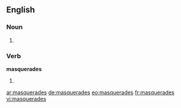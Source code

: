 ==English==

===Noun===
{{head|en}}

# {{plural of|masquerade}}

===Verb===
'''masquerades'''

# {{en-third-person singular of|masquerade}}

[[ar:masquerades]]
[[de:masquerades]]
[[eo:masquerades]]
[[fr:masquerades]]
[[vi:masquerades]]